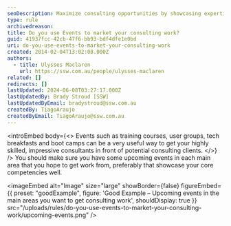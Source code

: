 ```yaml
---
seoDescription: Maximize consulting opportunities by showcasing expertise through events such as training courses and tech breakfasts.
type: rule
archivedreason:
title: Do you use Events to market your consulting work?
guid: 41937fcc-42cb-47f6-bb93-bdf4dfe1e0bd
uri: do-you-use-events-to-market-your-consulting-work
created: 2014-02-04T13:02:08.000Z
authors:
  - title: Ulysses Maclaren
    url: https://ssw.com.au/people/ulysses-maclaren
related: []
redirects: []
lastUpdated: 2024-06-08T03:27:17.000Z
lastUpdatedBy: Brady Stroud [SSW]
lastUpdatedByEmail: bradystroud@ssw.com.au
createdBy: TiagoAraujo
createdByEmail: TiagoAraujo@ssw.com.au
---
```


<introEmbed
  body={<>
Events such as training courses, user groups, tech breakfasts and boot camps can be a very useful way to get your highly skilled, impressive consultants in front of potential consulting clients.
  </>}
/>
You should make sure you have some upcoming events in each main area that you hope to get work from, preferably that showcase your core competencies well.

<imageEmbed
  alt="Image"
  size="large"
  showBorder={false}
  figureEmbed={{
    preset: "goodExample",
    figure: 'Good Example – Upcoming events in the main areas you want to get consulting work',
    shouldDisplay: true
  }}
  src="/uploads/rules/do-you-use-events-to-market-your-consulting-work/upcoming-events.png"
/>

